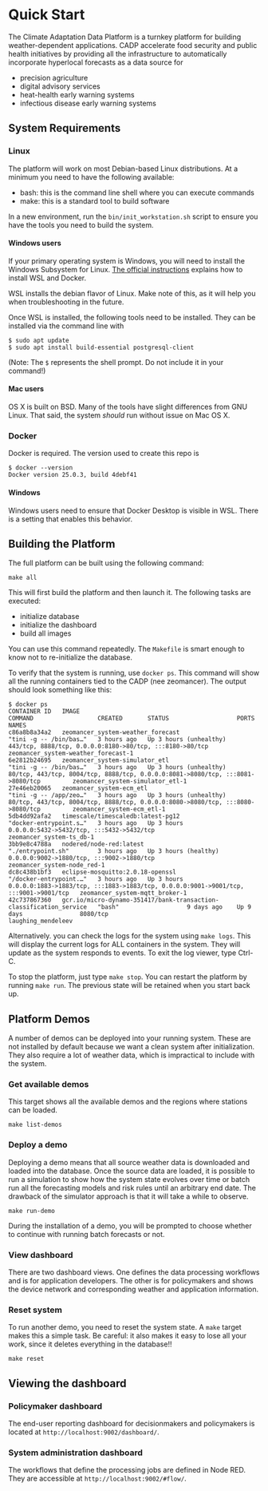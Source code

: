 # Quick Start
The Climate Adaptation Data Platform is a turnkey platform for building 
weather-dependent applications. CADP accelerate food security and public health
initiatives by providing all the infrastructure to automatically incorporate
hyperlocal forecasts as a data source for 

- precision agriculture
- digital advisory services
- heat-health early warning systems
- infectious disease early warning systems

## System Requirements
### Linux
The platform will work on most Debian-based Linux distributions.
At a minimum you need to have the following available:

- bash: this is the command line shell where you can execute commands
- make: this is a standard tool to build software

In a new environment, run the `bin/init_workstation.sh` 
script to ensure you have the tools you need to build the system.

#### Windows users

If your primary operating system is Windows, you will need to install the
Windows Subsystem for Linux. 
[The official instructions](https://learn.microsoft.com/en-us/windows/wsl/tutorials/wsl-containers)
explains how to install WSL and Docker.

WSL installs the debian flavor of Linux.
Make note of this, as it will help you when troubleshooting in the future.

Once WSL is installed, the following tools need to be installed.
They can be installed via the command line with

```
$ sudo apt update
$ sudo apt install build-essential postgresql-client
```

(Note: The `$` represents the shell prompt. Do not include it in your command!)




#### Mac users

OS X is built on BSD. Many of the tools have slight differences from GNU Linux.
That said, the system *should* run without issue on Mac OS X.

### Docker

Docker is required. The version used to create this repo is

```
$ docker --version
Docker version 25.0.3, build 4debf41
```

#### Windows
Windows users need to ensure that Docker Desktop is visible in WSL.
There is a setting that enables this behavior.


## Building the Platform
The full platform can be built using the following command:

```
make all
```

This will first build the platform and then launch it. The following tasks
are executed:

- initialize database
- initialize the dashboard
- build all images

You can use this command repeatedly. The `Makefile` is smart enough to know
not to re-initialize the database.

To verify that the system is running, use `docker ps`. This command will show
all the running containers tied to the CADP (nee zeomancer).
The output should look something like this:


```
$ docker ps
CONTAINER ID   IMAGE                                                                COMMAND                  CREATED       STATUS                   PORTS                                                                                  NAMES
c86a8b8a34a2   zeomancer_system-weather_forecast                               "tini -g -- /bin/bas…"   3 hours ago   Up 3 hours (unhealthy)   443/tcp, 8888/tcp, 0.0.0.0:8180->80/tcp, :::8180->80/tcp                               zeomancer_system-weather_forecast-1
6e2812b24695   zeomancer_system-simulator_etl                                  "tini -g -- /bin/bas…"   3 hours ago   Up 3 hours (unhealthy)   80/tcp, 443/tcp, 8004/tcp, 8888/tcp, 0.0.0.0:8081->8080/tcp, :::8081->8080/tcp         zeomancer_system-simulator_etl-1
27e46eb20065   zeomancer_system-ecm_etl                                        "tini -g -- /app/zeo…"   3 hours ago   Up 3 hours (unhealthy)   80/tcp, 443/tcp, 8004/tcp, 8888/tcp, 0.0.0.0:8080->8080/tcp, :::8080->8080/tcp         zeomancer_system-ecm_etl-1
5db4dd92afa2   timescale/timescaledb:latest-pg12                                    "docker-entrypoint.s…"   3 hours ago   Up 3 hours               0.0.0.0:5432->5432/tcp, :::5432->5432/tcp                                              zeomancer_system-ts_db-1
3bb9e8c4788a   nodered/node-red:latest                                              "./entrypoint.sh"        3 hours ago   Up 3 hours (healthy)     0.0.0.0:9002->1880/tcp, :::9002->1880/tcp                                              zeomancer_system-node_red-1
dc8c438b1bf3   eclipse-mosquitto:2.0.18-openssl                                     "/docker-entrypoint.…"   3 hours ago   Up 3 hours               0.0.0.0:1883->1883/tcp, :::1883->1883/tcp, 0.0.0.0:9001->9001/tcp, :::9001->9001/tcp   zeomancer_system-mqtt_broker-1
42c737867360   gcr.io/micro-dynamo-351417/bank-transaction-classification_service   "bash"                   9 days ago    Up 9 days                8080/tcp                                                                               laughing_mendeleev
```

Alternatively.  you can check the logs for the system using `make logs`.
This will display the current logs for ALL containers in the system.
They will update as the system responds to events.
To exit the log viewer, type Ctrl-C.

To stop the platform, just type `make stop`.
You can restart the platform by running `make run`.
The previous state will be retained when you start back up.


## Platform Demos
A number of demos can be deployed into your running system.
These are not installed by default because we want a clean system 
after initialization.
They also require a lot of weather data,
which is impractical to include with the system.

### Get available demos

This target shows all the available demos and the regions where stations 
can be loaded.

```
make list-demos
```


### Deploy a demo

Deploying a demo means that all source weather data is downloaded and loaded
into the database.
Once the source data are loaded, it is possible to run a simulation to show
how the system state evolves over time or batch run all the forecasting models
and risk rules until an arbitrary end date.
The drawback of the simulator approach is that it will take a while to 
observe.

```
make run-demo
```

During the installation of a demo, you will be prompted to choose whether
to continue with running batch forecasts or not.


### View dashboard

There are two dashboard views. One defines the data processing workflows
and is for application developers. The other is for policymakers and shows
the device network and corresponding weather and application information.

### Reset system

To run another demo, you need to reset the system state. A `make` target
makes this a simple task. Be careful: it also makes it easy to lose all your
work, since it deletes everything in the database!!

```
make reset
```


## Viewing the dashboard
### Policymaker dashboard

The end-user reporting dashboard for decisionmakers and policymakers is 
located at `http://localhost:9002/dashboard/`. 


### System administration dashboard
The workflows that define the processing jobs are defined in Node RED.
They are accessible at `http://localhost:9002/#flow/`.


